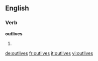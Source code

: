 ==English==

===Verb===
'''outlives'''

# {{en-third-person singular of|outlive}}

[[de:outlives]]
[[fr:outlives]]
[[it:outlives]]
[[vi:outlives]]